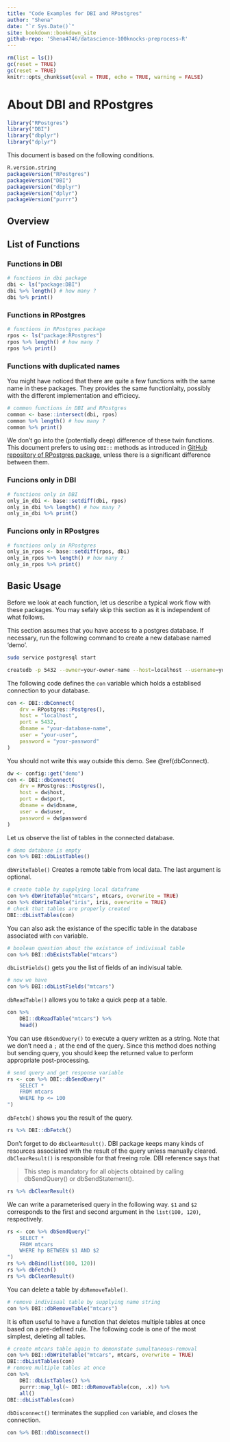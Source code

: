 ```yaml
---
title: "Code Examples for DBI and RPostgres"
author: "Shena"
date: "`r Sys.Date()`"
site: bookdown::bookdown_site
github-repo: 'Shena4746/datascience-100knocks-preprocess-R'
---
```


```r
rm(list = ls())
gc(reset = TRUE)
gc(reset = TRUE)
knitr::opts_chunk$set(eval = TRUE, echo = TRUE, warning = FALSE)
```

# About DBI and RPostgres

```r
library("RPostgres")
library("DBI")
library("dbplyr")
library("dplyr")
```

This document is based on the following conditions.
```r
R.version.string
packageVersion("RPostgres")
packageVersion("DBI")
packageVersion("dbplyr")
packageVersion("dplyr")
packageVersion("purrr")
```

## Overview

## List of Functions

### Functions in DBI 

```r
# functions in dbi package
dbi <- ls("package:DBI")
dbi %>% length() # how many ?
dbi %>% print()
```

### Functions in RPostgres

```r
# functions in RPostgres package
rpos <- ls("package:RPostgres")
rpos %>% length() # how many ?
rpos %>% print()
```

### Functions with duplicated names

You might have noticed that there are quite a few functions with the same name in these packages. They provides the same functionlaity, possibly with the different implementation and efficiecy.

```r
# common functions in DBI and RPostgres
common <- base::intersect(dbi, rpos)
common %>% length() # how many ?
common %>% print()
```

We don't go into the (potentially deep) difference of these twin functions. This document prefers to using `DBI::` methods as introduced in [GitHub repository of RPostgres package](https://github.com/r-dbi/RPostgres), unless there is a significant difference between them. 

### Funcions only in DBI

```r
# functions only in DBI
only_in_dbi <- base::setdiff(dbi, rpos)
only_in_dbi %>% length() # how many ?
only_in_dbi %>% print()
```

### Funcions only in RPostgres

```r
# functions only in RPostgres
only_in_rpos <- base::setdiff(rpos, dbi)
only_in_rpos %>% length() # how many ?
only_in_rpos %>% print()
```

## Basic Usage

Before we look at each function, let us describe a typical work flow with these packages.
You may sefaly skip this section as it is independent of what follows.

This section assumes that you have access to a postgres database. If necessary, run the following command to create a new database named 'demo'.

```bash
sudo service postgresql start
```

```bash
createdb -p 5432 --owner=your-owner-name --host=localhost --username=your-username demo
```

The following code defines the `con` variable which holds a establised connection to your database. 

```r
con <- DBI::dbConnect(
    drv = RPostgres::Postgres(),
    host = "localhost",
    port = 5432,
    dbname = "your-database-name",
    user = "your-user",
    password = "your-password"
)
```

You should not write this way outside this demo. See \@ref(dbConnect).

```r
dw <- config::get("demo")
con <- DBI::dbConnect(
    drv = RPostgres::Postgres(),
    host = dw$host,
    port = dw$port,
    dbname = dw$dbname,
    user = dw$user,
    password = dw$password
)
```

Let us observe the list of tables in the connected database.

```r
# demo database is empty
con %>% DBI::dbListTables()
```

`dbWriteTable()` Creates a remote table from local data.
The last argument is optional.

```r
# create table by supplying local dataframe
con %>% dbWriteTable("mtcars", mtcars, overwrite = TRUE)
con %>% dbWriteTable("iris", iris, overwrite = TRUE)
# check that tables are properly created
DBI::dbListTables(con)
```

You can also ask the existance of the specific table in the database associated with `con` variable.

```r
# boolean question about the existance of indivisual table
con %>% DBI::dbExistsTable("mtcars")
```

`dbListFields()` gets you the list of fields of an indivisual table.

```r
# now we have
con %>% DBI::dbListFields("mtcars")
```

`dbReadTable()` allows you to take a quick peep at a table. 

```r
con %>%
    DBI::dbReadTable("mtcars") %>%
    head()
```


You can use `dbSendQuery()` to execute a query written as a string. Note that we don't need a `;` at the end of the query. Since this method does nothing but sending query, you should keep the returned value to perform appropriate post-processing.

```r
# send query and get response variable
rs <- con %>% DBI::dbSendQuery("
	SELECT *
	FROM mtcars
	WHERE hp <= 100
")
```

`dbFetch()` shows you the result of the query.

```r
rs %>% DBI::dbFetch()
```

Don't forget to do `dbClearResult()`. 
DBI package keeps many kinds of resources associated with the result of the query unless manually cleared. `dbClearResult()` is responsible for that freeing role.
DBI reference says that 

> This step is mandatory for all objects obtained by calling dbSendQuery() or dbSendStatement().

```r
rs %>% dbClearResult()
```

We can write a parameterised query in the following way.
`$1` and `$2` corresponds to the first and second argument in the `list(100, 120)`, respectively. 

```r
rs <- con %>% dbSendQuery("
	SELECT *
	FROM mtcars
	WHERE hp BETWEEN $1 AND $2
")
rs %>% dbBind(list(100, 120))
rs %>% dbFetch()
rs %>% dbClearResult()
```

You can delete a table by `dbRemoveTable()`. 

```r
# remove indivisual table by supplying name string
con %>% DBI::dbRemoveTable("mtcars")
```

It is often useful to have a function that deletes multiple tables at once based on a pre-defined rule.
The following code is one of the most simplest, deleting all tables.

```r
# create mtcars table again to demonstate sumultaneous-removal
con %>% DBI::dbWriteTable("mtcars", mtcars, overwrite = TRUE)
DBI::dbListTables(con)
# remove multiple tables at once
con %>%
    DBI::dbListTables() %>%
    purrr::map_lgl(~ DBI::dbRemoveTable(con, .x)) %>%
    all()
DBI::dbListTables(con)
```

`dbDisconnect()` terminates the supplied `con` variable, and closes the connection. 

```r
con %>% DBI::dbDisconnect()
```